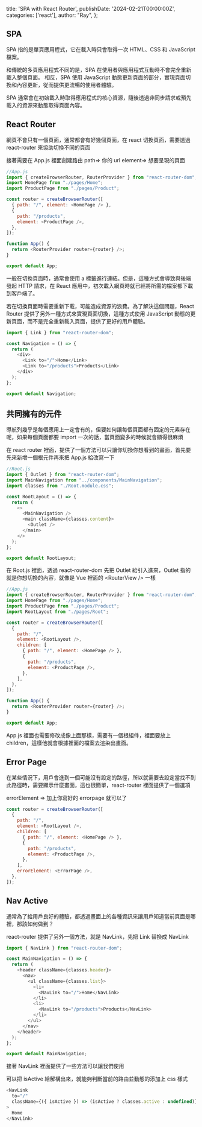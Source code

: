   title: 'SPA with React Router',
  publishDate: '2024-02-21T00:00:00Z',
  categories: ['react'],
  author: "Ray",
};


## SPA

SPA 指的是單頁應用程式，它在載入時只會取得一次 HTML、CSS 和 JavaScript 檔案。

和傳統的多頁應用程式不同的是，SPA 在使用者與應用程式互動時不會完全重新載入整個頁面。 相反，SPA 使用 JavaScript 動態更新頁面的部分，實現頁面切換和內容更新，從而提供更流暢的使用者體驗。

SPA 通常會在初始載入時取得應用程式的核心資源，隨後透過非同步請求或預先載入的資源來動態取得頁面內容。

## React Router

網頁不會只有一個頁面，通常都會有好幾個頁面，在 react 切換頁面，需要透過 react-router 來協助切換不同的頁面

<Snippet text="npm install react-router-dom" />

接著需要在 App.js 裡面創建路由
path=> 你的 url
element=> 想要呈現的頁面

```js
//App.js
import { createBrowserRouter, RouterProvider } from "react-router-dom";
import HomePage from "./pages/Home";
import ProductPage from "./pages/Product";

const router = createBrowserRouter([
  { path: "/", element: <HomePage /> },
  {
    path: "/products",
    element: <ProductPage />,
  },
]);

function App() {
  return <RouterProvider router={router} />;
}

export default App;
```

一般在切換頁面時，通常會使用 a 標籤進行連結。但是，這種方式會導致與後端發起 HTTP 請求，在 React 應用中，初次載入網頁時就已經將所需的檔案都下載到客戶端了。

若在切換頁面時需要重新下載，可能造成資源的浪費。為了解決這個問題，React Router 提供了另外一種方式來實現頁面切換，這種方式使用 JavaScript 動態的更新頁面，而不是完全重新載入頁面，提供了更好的用戶體驗。

```js
import { Link } from "react-router-dom";

const Navigation = () => {
  return (
    <div>
      <Link to="/">Home</Link>
      <Link to="/products">Products</Link>
    </div>
  );
};

export default Navigation;
```

## 共同擁有的元件

導航列幾乎是每個應用上一定會有的，但要如何讓每個頁面都有固定的元素存在呢，如果每個頁面都要 import 一次的話，當頁面變多的時候就會顯得很麻煩

在 react router 裡面，提供了一個方法可以只讓你切換你想看到的畫面，首先要先來新增一個根元件再來把 App.js 給改寫一下

```js
//Root.js
import { Outlet } from "react-router-dom";
import MainNavigation from "../components/MainNavigation";
import classes from "./Root.module.css";

const RootLayout = () => {
  return (
    <>
      <MainNavigation />
      <main className={classes.content}>
        <Outlet />
      </main>
    </>
  );
};

export default RootLayout;
```

在 Root.js 裡面，透過 react-router-dom 先把 Outlet 給引入進來，Outlet 指的就是你想切換的內容，就像是 Vue 裡面的 \<RouterView /> 一樣

```js
//App.js
import { createBrowserRouter, RouterProvider } from "react-router-dom";
import HomePage from "./pages/Home";
import ProductPage from "./pages/Product";
import RootLayout from "./pages/Root";

const router = createBrowserRouter([
  {
    path: "/",
    element: <RootLayout />,
    children: [
      { path: "/", element: <HomePage /> },
      {
        path: "/products",
        element: <ProductPage />,
      },
    ],
  },
]);

function App() {
  return <RouterProvider router={router} />;
}

export default App;
```

App.js 裡面也需要修改成像上面那樣，需要有一個根組件，裡面要放上 children，這樣他就會根據裡面的檔案去渲染出畫面。

## Error Page

在某些情況下，用戶會進到一個可能沒有設定的路徑，所以就需要去設定當找不到此路徑時，需要顯示什麼畫面，這也很簡單，react-router 裡面提供了一個選項

errorElement => 加上你寫好的 errorpage 就可以了

```js
const router = createBrowserRouter([
  {
    path: "/",
    element: <RootLayout />,
    children: [
      { path: "/", element: <HomePage /> },
      {
        path: "/products",
        element: <ProductPage />,
      },
    ],
    errorElement: <ErrorPage />,
  },
]);
```

## Nav Active

通常為了給用戶良好的體驗，都透過畫面上的各種資訊來讓用戶知道當前頁面是哪裡，那該如何做到？

react-router 提供了另外一個方法，就是 NavLink，先把 Link 替換成 NavLink

```js
import { NavLink } from "react-router-dom";

const MainNavigation = () => {
  return (
    <header className={classes.header}>
      <nav>
        <ul className={classes.list}>
          <li>
            <NavLink to="/">Home</NavLink>
          </li>
          <li>
            <NavLink to="/products">Products</NavLink>
          </li>
        </ul>
      </nav>
    </header>
  );
};

export default MainNavigation;
```

接著 NavLink 裡面提供了一些方法可以讓我們使用

可以把 isActive 給解構出來，就能夠判斷當前的路由並動態的添加上 css 樣式

```js
<NavLink
  to="/"
  className={({ isActive }) => (isActive ? classes.active : undefined)}
>
  Home
</NavLink>
```
